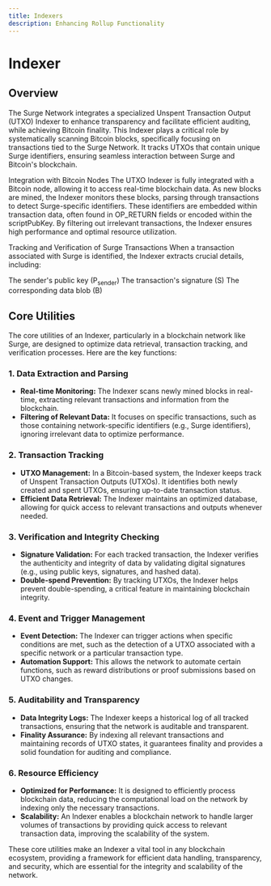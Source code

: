 ```yaml
---
title: Indexers
description: Enhancing Rollup Functionality
---
```


# Indexer

## Overview

The Surge Network integrates a specialized Unspent Transaction Output (UTXO) Indexer to enhance transparency and facilitate efficient auditing, while achieving Bitcoin finality. This Indexer plays a critical role by systematically scanning Bitcoin blocks, specifically focusing on transactions tied to the Surge Network. It tracks UTXOs that contain unique Surge identifiers, ensuring seamless interaction between Surge and Bitcoin's blockchain.

Integration with Bitcoin Nodes
The UTXO Indexer is fully integrated with a Bitcoin node, allowing it to access real-time blockchain data. As new blocks are mined, the Indexer monitors these blocks, parsing through transactions to detect Surge-specific identifiers. These identifiers are embedded within transaction data, often found in OP_RETURN fields or encoded within the scriptPubKey. By filtering out irrelevant transactions, the Indexer ensures high performance and optimal resource utilization.

Tracking and Verification of Surge Transactions
When a transaction associated with Surge is identified, the Indexer extracts crucial details, including:

The sender's public key (P<sub>sender</sub>)
The transaction's signature (S)
The corresponding data blob (B)

## Core Utilities

The core utilities of an Indexer, particularly in a blockchain network like Surge, are designed to optimize data retrieval, transaction tracking, and verification processes. Here are the key functions:

### 1. **Data Extraction and Parsing**

- **Real-time Monitoring:** The Indexer scans newly mined blocks in real-time, extracting relevant transactions and information from the blockchain.
- **Filtering of Relevant Data:** It focuses on specific transactions, such as those containing network-specific identifiers (e.g., Surge identifiers), ignoring irrelevant data to optimize performance.

### 2. **Transaction Tracking**

- **UTXO Management:** In a Bitcoin-based system, the Indexer keeps track of Unspent Transaction Outputs (UTXOs). It identifies both newly created and spent UTXOs, ensuring up-to-date transaction status.
- **Efficient Data Retrieval:** The Indexer maintains an optimized database, allowing for quick access to relevant transactions and outputs whenever needed.

### 3. **Verification and Integrity Checking**

- **Signature Validation:** For each tracked transaction, the Indexer verifies the authenticity and integrity of data by validating digital signatures (e.g., using public keys, signatures, and hashed data).
- **Double-spend Prevention:** By tracking UTXOs, the Indexer helps prevent double-spending, a critical feature in maintaining blockchain integrity.

### 4. **Event and Trigger Management**

- **Event Detection:** The Indexer can trigger actions when specific conditions are met, such as the detection of a UTXO associated with a specific network or a particular transaction type.
- **Automation Support:** This allows the network to automate certain functions, such as reward distributions or proof submissions based on UTXO changes.

### 5. **Auditability and Transparency**

- **Data Integrity Logs:** The Indexer keeps a historical log of all tracked transactions, ensuring that the network is auditable and transparent.
- **Finality Assurance:** By indexing all relevant transactions and maintaining records of UTXO states, it guarantees finality and provides a solid foundation for auditing and compliance.

### 6. **Resource Efficiency**

- **Optimized for Performance:** It is designed to efficiently process blockchain data, reducing the computational load on the network by indexing only the necessary transactions.
- **Scalability:** An Indexer enables a blockchain network to handle larger volumes of transactions by providing quick access to relevant transaction data, improving the scalability of the system.

These core utilities make an Indexer a vital tool in any blockchain ecosystem, providing a framework for efficient data handling, transparency, and security, which are essential for the integrity and scalability of the network.
